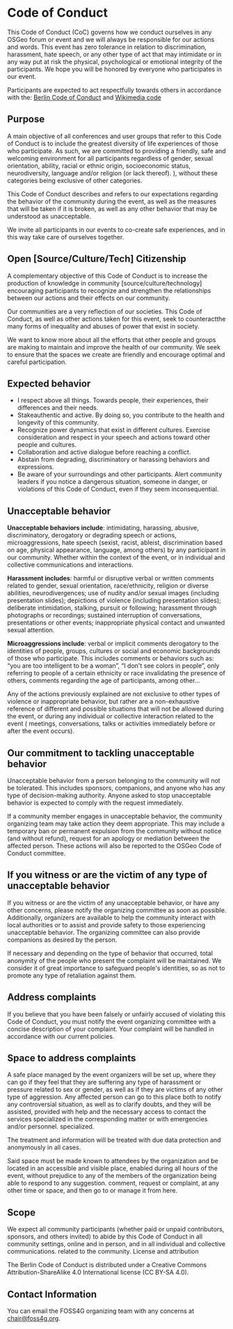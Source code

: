 <Title>FOSS4G 2025 - Code Of Conduct</Title>

<HeaderImage url="/imgs/Logo_design_sketching.jpg" positionY="60%" />

# Code of Conduct

This Code of Conduct (CoC) governs how we conduct ourselves in any OSGeo forum or event and we will always be responsible for our actions and words. This event has zero tolerance in relation to discrimination, harassment, hate speech, or any other type of act that may intimidate or in any way put at risk the physical, psychological or emotional integrity of the participants. We hope you will be honored by everyone who participates in our event.

Participants are expected to act respectfully towards others in accordance with the: [Berlin Code of Conduct](https://berlincodeofconduct.org/) and [Wikimedia code](https://meta.wikimedia.org/wiki/Friendly_space_policies/pt-br)

## Purpose

A main objective of all conferences and user groups that refer to this Code of Conduct is to include the greatest diversity of life experiences of those who participate. As such, we are committed to providing a friendly, safe and welcoming environment for all participants regardless of gender, sexual orientation, ability, racial or ethnic origin, socioeconomic status, neurodiversity, language and/or religion (or lack thereof). ), without these categories being exclusive of other categories.

This Code of Conduct describes and refers to our expectations regarding the behavior of the community during the event, as well as the measures that will be taken if it is broken, as well as any other behavior that may be understood as unacceptable.

We invite all participants in our events to co-create safe experiences, and in this way take care of ourselves together.

## Open [Source/Culture/Tech] Citizenship

A complementary objective of this Code of Conduct is to increase the production of knowledge in community [source/culture/technology] encouraging participants to recognize and strengthen the relationships between our actions and their effects on our community.

Our communities are a very reflection of our societies. This Code of Conduct, as well as other actions taken for this event, seek to counteractthe many forms of inequality and abuses of power that exist in society.

We want to know more about all the efforts that other people and groups are making to maintain and improve the health of our community. We seek to ensure that the spaces we create are friendly and encourage optimal and careful participation.

## Expected behavior

- I respect above all things. Towards people, their experiences, their differences and their needs.
- Stakeauthentic and active. By doing so, you contribute to the health and longevity of this community.
- Recognize power dynamics that exist in different cultures. Exercise consideration and respect in your speech and actions toward other people and cultures.
- Collaboration and active dialogue before reaching a conflict.
- Abstain from degrading, discriminatory or harassing behaviors and expressions.
- Be aware of your surroundings and other participants. Alert community leaders if you notice a dangerous situation, someone in danger, or violations of this Code of Conduct, even if they seem inconsequential.

## Unacceptable behavior

**Unacceptable behaviors include**: intimidating, harassing, abusive, discriminatory, derogatory or degrading speech or actions, microaggressions, hate speech (sexist, racist, ableist, discrimination based on age, physical appearance, language, among others) by any participant in our community. Whether within the context of the event, or in individual and collective communications and interactions.

**Harassment includes**: harmful or disruptive verbal or written comments related to gender, sexual orientation, race/ethnicity, religion or diverse abilities, neurodivergences; use of nudity and/or sexual images (including presentation slides); depictions of violence (including presentation slides); deliberate intimidation, stalking, pursuit or following; harassment through photographs or recordings; sustained interruption of conversations, presentations or other events; inappropriate physical contact and unwanted sexual attention.

**Microaggressions include**: verbal or implicit comments derogatory to the identities of people, groups, cultures or social and economic backgrounds of those who participate. This includes comments or behaviors such as: “you are too intelligent to be a woman”, “I don't see colors in people”, only referring to people of a certain ethnicity or race invalidating the presence of others, comments regarding the age of participants, among other…

Any of the actions previously explained are not exclusive to other types of violence or inappropriate behavior, but rather are a non-exhaustive reference of different and possible situations that will not be allowed during the event, or during any individual or collective interaction related to the event ( meetings, conversations, talks or activities immediately before or after the event occurs).

## Our commitment to tackling unacceptable behavior

Unacceptable behavior from a person belonging to the community will not be tolerated. This includes sponsors, companions, and anyone who has any type of decision-making authority. Anyone asked to stop unacceptable behavior is expected to comply with the request immediately.

If a community member engages in unacceptable behavior, the community organizing team may take action they deem appropriate. This may include a temporary ban or permanent expulsion from the community without notice (and without refund), request for an apology or mediation between the affected person. These actions will also be reported to the OSGeo Code of Conduct committee.

## If you witness or are the victim of any type of unacceptable behavior

If you witness or are the victim of any unacceptable behavior, or have any other concerns, please notify the organizing committee as soon as possible. Additionally, organizers are available to help the community interact with local authorities or to assist and provide safety to those experiencing unacceptable behavior. The organizing committee can also provide companions as desired by the person.

If necessary and depending on the type of behavior that occurred, total anonymity of the people who present the complaint will be maintained. We consider it of great importance to safeguard people's identities, so as not to promote any type of retaliation against them.

## Address complaints

If you believe that you have been falsely or unfairly accused of violating this Code of Conduct, you must notify the event organizing committee with a concise description of your complaint. Your complaint will be handled in accordance with our current policies.

## Space to address complaints

A safe place managed by the event organizers will be set up, where they can go if they feel that they are suffering any type of harassment or pressure related to sex or gender, as well as if they are victims of any other type of aggression. Any affected person can go to this place both to notify any controversial situation, as well as to clarify doubts, and they will be assisted, provided with help and the necessary access to contact the services specialized in the corresponding matter or with emergencies and/or personnel. specialized.

The treatment and information will be treated with due data protection and anonymously in all cases.

Said space must be made known to attendees by the organization and be located in an accessible and visible place, enabled during all hours of the event, without prejudice to any of the members of the organization being able to respond to any suggestion. comment, request or complaint, at any other time or space, and then go to or manage it from here.

## Scope

We expect all community participants (whether paid or unpaid contributors, sponsors, and others invited) to abide by this Code of Conduct in all community settings, online and in person, and in all individual and collective communications. related to the community.
License and attribution

The Berlin Code of Conduct is distributed under a Creative Commons Attribution-ShareAlike 4.0 International license (CC BY-SA 4.0).

## Contact Information

You can email the FOSS4G organizing team with any concerns at [chair@foss4g.org](mailto:chair@foss4g.org).

<FooterImage url="/imgs/2025/auckland.jpg" positionY="35%" height="300" />